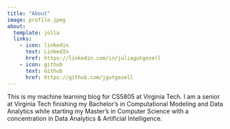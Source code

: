 ```yaml
---
title: "About"
image: profile.jpeg
about:
  template: jolla
  links:
    - icon: linkedin
      text: LinkedIn
      href: https://linkedin.com/in/juliagutgesell
    - icon: github
      text: Github
      href: https://github.com/jgutgesell
---
```


This is my machine learning blog for CS5805 at Virginia Tech. I am a senior at Virginia Tech finishing my Bachelor's in Computational Modeling and Data Analytics while starting my Master's in Computer Science with a concentration in Data Analytics & Artificial Intelligence.
